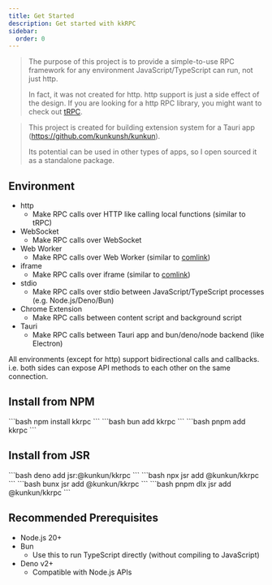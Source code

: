 ```yaml
---
title: Get Started
description: Get started with kkRPC
sidebar:
  order: 0
---
```


> The purpose of this project is to provide a simple-to-use RPC framework for any environment JavaScript/TypeScript can run, not just http.
>
> In fact, it was not created for http. http support is just a side effect of the design. If you are looking for a http RPC library, you might want to check out [tRPC](https://trpc.io/).

> This project is created for building extension system for a Tauri app (https://github.com/kunkunsh/kunkun).
>
> Its potential can be used in other types of apps, so I open sourced it as a standalone package.

## Environment

- http
  - Make RPC calls over HTTP like calling local functions (similar to tRPC)
- WebSocket
  - Make RPC calls over WebSocket
- Web Worker
  - Make RPC calls over Web Worker (similar to [comlink](https://github.com/GoogleChromeLabs/comlink))
- iframe
  - Make RPC calls over iframe (similar to [comlink](https://github.com/GoogleChromeLabs/comlink))
- stdio
  - Make RPC calls over stdio between JavaScript/TypeScript processes (e.g. Node.js/Deno/Bun)
- Chrome Extension
  - Make RPC calls between content script and background script
- Tauri
  - Make RPC calls between Tauri app and bun/deno/node backend (like Electron)

All environments (except for http) support bidirectional calls and callbacks.
i.e. both sides can expose API methods to each other on the same connection.

## Install from NPM


<Tabs>
  <TabItem label="npm">
    ```bash
    npm install kkrpc
    ```
  </TabItem>
  <TabItem label="bun">
    ```bash
    bun add kkrpc
    ```
  </TabItem>
  <TabItem label="pnpm">
    ```bash
    pnpm add kkrpc
    ```
  </TabItem>
</Tabs>

## Install from JSR

<Tabs>
  <TabItem label="deno">
    ```bash
    deno add jsr:@kunkun/kkrpc
    ```
  </TabItem>
  <TabItem label="npm">
    ```bash
    npx jsr add @kunkun/kkrpc
    ```
  </TabItem>
  <TabItem label="bun">
    ```bash
    bunx jsr add @kunkun/kkrpc
    ```
  </TabItem>
  <TabItem label="pnpm">
    ```bash
    pnpm dlx jsr add @kunkun/kkrpc
    ```
  </TabItem>
</Tabs>

## Recommended Prerequisites

- Node.js 20+
- Bun
  - Use this to run TypeScript directly (without compiling to JavaScript)
- Deno v2+
  - Compatible with Node.js APIs

